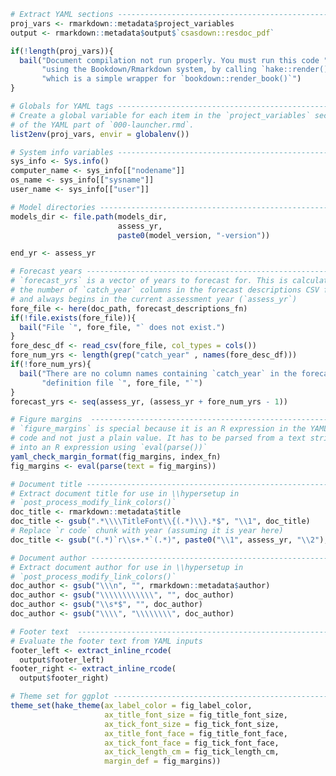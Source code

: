 ```r

# Extract YAML sections -------------------------------------------------------
proj_vars <- rmarkdown::metadata$project_variables
output <- rmarkdown::metadata$output$`csasdown::resdoc_pdf`

if(!length(proj_vars)){
  bail("Document compilation not run properly. You must run this code ",
       "using the Bookdown/Rmarkdown system, by calling `hake::render()` ",
       "which is a simple wrapper for `bookdown::render_book()`")
}

# Globals for YAML tags -------------------------------------------------------
# Create a global variable for each item in the `project_variables` section
# of the YAML part of `000-launcher.rmd`.
list2env(proj_vars, envir = globalenv())

# System info variables -------------------------------------------------------
sys_info <- Sys.info()
computer_name <- sys_info[["nodename"]]
os_name <- sys_info[["sysname"]]
user_name <- sys_info[["user"]]

# Model directories -----------------------------------------------------------
models_dir <- file.path(models_dir,
                        assess_yr,
                        paste0(model_version, "-version"))

end_yr <- assess_yr

# Forecast years --------------------------------------------------------------
# `forecast_yrs` is a vector of years to forecast for. This is calculated from
# the number of `catch_year` columns in the forecast descriptions CSV file
# and always begins in the current assessment year (`assess_yr`)
fore_file <- here(doc_path, forecast_descriptions_fn)
if(!file.exists(fore_file)){
  bail("File `", fore_file, "` does not exist.")
}
fore_desc_df <- read_csv(fore_file, col_types = cols())
fore_num_yrs <- length(grep("catch_year" , names(fore_desc_df)))
if(!fore_num_yrs){
  bail("There are no column names containing `catch_year` in the forecast ",
       "definition file `", fore_file, "`")
}
forecast_yrs <- seq(assess_yr, (assess_yr + fore_num_yrs - 1))

# Figure margins  -------------------------------------------------------------
# `figure_margins` is special because it is an R expression in the YAML
# code and not just a plain value. It has to be parsed from a text string
# into an R expression using `eval(parse())`
yaml_check_margin_format(fig_margins, index_fn)
fig_margins <- eval(parse(text = fig_margins))

# Document title --------------------------------------------------------------
# Extract document title for use in \\hypersetup in
# `post_process_modify_link_colors()`
doc_title <- rmarkdown::metadata$title
doc_title <- gsub(".*\\\\TitleFont\\{(.*)\\}.*$", "\\1", doc_title)
# Replace `r code` chunk with year (assuming it is year here)
doc_title <- gsub("(.*)`r\\s+.*`(.*)", paste0("\\1", assess_yr, "\\2"), doc_title)

# Document author -------------------------------------------------------------
# Extract document author for use in \\hypersetup in
# `post_process_modify_link_colors()`
doc_author <- gsub("\\\n", "", rmarkdown::metadata$author)
doc_author <- gsub("\\\\\\\\\\\\", "", doc_author)
doc_author <- gsub("\\s*$", "", doc_author)
doc_author <- gsub("\\\\", "\\\\\\\\", doc_author)

# Footer text  ----------------------------------------------------------------
# Evaluate the footer text from YAML inputs
footer_left <- extract_inline_rcode(
  output$footer_left)
footer_right <- extract_inline_rcode(
  output$footer_right)

# Theme set for ggplot --------------------------------------------------------
theme_set(hake_theme(ax_label_color = fig_label_color,
                     ax_title_font_size = fig_title_font_size,
                     ax_tick_font_size = fig_tick_font_size,
                     ax_title_font_face = fig_title_font_face,
                     ax_tick_font_face = fig_tick_font_face,
                     ax_tick_length_cm = fig_tick_length_cm,
                     margin_def = fig_margins))
```
